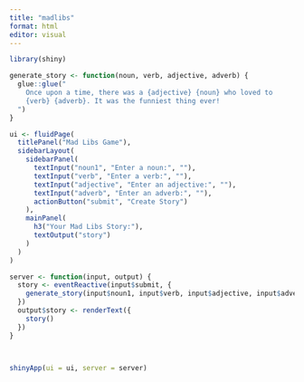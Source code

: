 ```yaml
---
title: "madlibs"
format: html
editor: visual
---
```


```r
library(shiny)

generate_story <- function(noun, verb, adjective, adverb) {
  glue::glue("
    Once upon a time, there was a {adjective} {noun} who loved to
    {verb} {adverb}. It was the funniest thing ever!
  ")
}

ui <- fluidPage(
  titlePanel("Mad Libs Game"),
  sidebarLayout(
    sidebarPanel(
      textInput("noun1", "Enter a noun:", ""),
      textInput("verb", "Enter a verb:", ""),
      textInput("adjective", "Enter an adjective:", ""),
      textInput("adverb", "Enter an adverb:", ""),
      actionButton("submit", "Create Story")
    ),
    mainPanel(
      h3("Your Mad Libs Story:"),
      textOutput("story")
    )
  )
)

server <- function(input, output) {
  story <- eventReactive(input$submit, {
    generate_story(input$noun1, input$verb, input$adjective, input$adverb)
  })
  output$story <- renderText({
    story()
  })
}



shinyApp(ui = ui, server = server)

```

